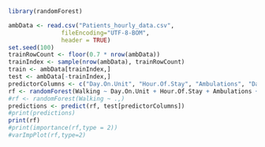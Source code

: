 ```r
library(randomForest)

ambData <- read.csv("Patients_hourly_data.csv",
               fileEncoding="UTF-8-BOM",
               header = TRUE)
set.seed(100)
trainRowCount <- floor(0.7 * nrow(ambData))
trainIndex <- sample(nrow(ambData), trainRowCount)
train <- ambData[trainIndex,]
test <- ambData[-trainIndex,]
predictorColumns <- c("Day.On.Unit", "Hour.Of.Stay", "Ambulations", "Daily.Ambulation.Total", "Hour", "Number.Of.Times", "Distance", "Duration", "Average.Speed", "Hours.Since.Last.Walk", "Distance.Of.Last.Walk", "Total.Distance.Walked")
rf <- randomForest(Walking ~ Day.On.Unit + Hour.Of.Stay + Ambulations + Daily.Ambulation.Total + Hour + Number.Of.Times + Hours.Since.Last.Walk + Distance.Of.Last.Walk + Total.Distance.Walked, data = train, ntree=100, importance = TRUE)
#rf <- randomForest(Walking ~ .,)
predictions <- predict(rf, test[predictorColumns])
#print(predictions)
print(rf)
#print(importance(rf,type = 2)) 
#varImpPlot(rf,type=2)
```